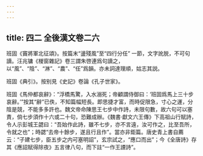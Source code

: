 ```yaml
---
---
---
```

title: 四二 全後漢文卷二六
---




班固《竇將軍北征頌》。按篇末“盪殘風”至“四行分任” 一節，文字訛脱，不可句讀。汪兆镛《椶窗雜記》卷三謂朱啓連爲句讀之，以“風”、“陰”、“淋”、“農”、“任”爲韻。亦未詞達理順，姑志其説。

班固《典引》。按别見《史記》卷論《孔子世家》。

班固《馬仲都哀辭》：“浮橋馬驚，入水溺死；帝顧謂侍御曰：‘班固爲馬上三十步哀辭。’”按其“辭”已佚，不知篇幅短長。即思捷才富，而時促限急，寸心之運，分陰是競，不能多多許也。魏文帝命陳思王七步中作詩，未限句數，故六句可以塞責，倘七步須作十六或二十句，恐難成辦。《魏書·獻文六王傳》下高祖山行賦詩，令人示彭城王勰曰：“吾始作此詩，雖不七步，亦不言遠，汝可作之，比至吾所，令就之也”；時勰“去帝十餘步，遂且行且作”。當亦非鉅篇。唐史青上書自薦云：“子建七步，臣五步之内可塞明詔”，玄宗試之，“應口而出”；今《全唐詩》存其《應詔賦得除夜》五言律八句，而下註“一作王諲詩”。